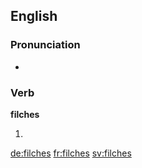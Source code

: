 ==English==

===Pronunciation===
* {{IPA|/ˈfɪltʃ.ɘz/}}

===Verb===
'''filches'''

# {{third-person singular of|filch}}


[[de:filches]]
[[fr:filches]]
[[sv:filches]]